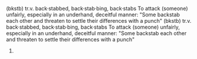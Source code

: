 (bkstb)
tr.v. back·stabbed, back·stab·bing, back·stabs 
To attack (someone) unfairly, especially in an underhand, deceitful manner: "Some backstab each other and threaten to settle their differences with a punch" 
(bkstb) tr.v. back·stabbed, back·stab·bing, back·stabs 
To attack (someone) unfairly, especially in an underhand, deceitful manner: 
"Some backstab each other and threaten to settle their differences with a punch"

# {{third-person singular of|[[backstab]]}}